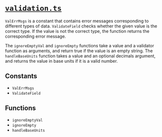 # [`validation.ts`](https://github.com/HausDAO/daohaus-monorepo/blob/develop/libs/common-utilities/src/utils/validation.ts)

`ValErrMsgs` is a constant that contains error messages corresponding to different types of data. `ValidateField` checks whether the given value is the correct type. If the value is not the correct type, the function returns the corresponding error message.

The `ignoreEmptyVal` and `ignoreEmpty` functions take a value and a validator function as arguments, and return true if the value is an empty string. The `handleBaseUnits` function takes a value and an optional decimals argument, and returns the value in base units if it is a valid number.

## Constants

- `ValErrMsgs`
- `ValidateField`

## Functions

- `ignoreEmptyVal`
- `ignoreEmpty`
- `handleBaseUnits`
